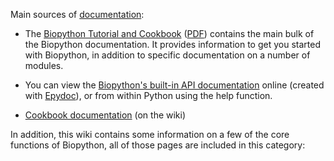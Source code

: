 Main sources of [[documentation]]:

* The [http://biopython.org/DIST/docs/tutorial/Tutorial.html Biopython Tutorial and Cookbook] ([http://biopython.org/DIST/docs/tutorial/Tutorial.pdf PDF]) contains the main bulk of the Biopython documentation. It provides information to get you started with Biopython, in addition to specific documentation on a number of modules. 

* You can view the [http://biopython.org/DIST/docs/api Biopython's built-in API documentation] online (created with [http://epydoc.sourceforge.net/ Epydoc]), or from within Python using the help function.

* [[:Category:Cookbook|Cookbook documentation]] (on the wiki)

In addition, this wiki contains some information on a few of the core functions of Biopython, all of those pages are included in this category: